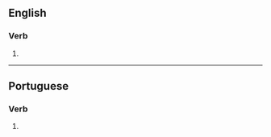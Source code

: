 ==English==

===Verb===
{{head|en|verb form}}

# {{en-third-person singular of|monopolize}}

----

==Portuguese==

===Verb===
{{pt-verb-form}}

# {{pt-verb-form-of|monopolizar}}